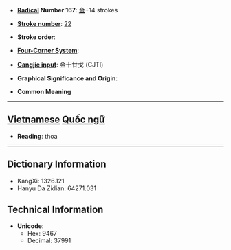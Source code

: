 * '''[[Wiktionary:Chinese radical index| Radical]] Number 167''': [[Wiktionary:Chinese radical index 金|金]]+14 strokes

* '''[[Wiktionary:Chinese total strokes index|Stroke number]]''': [[Wiktionary:Chinese total strokes index 22|22]]

* '''Stroke order''': 

* '''[[Wiktionary:Chinese four corner index|Four-Corner System]]''': 

* '''[[Wiktionary:Chinese Cangjie index|Cangjie input]]''': 金十廿戈 (CJTI)

* '''Graphical Significance and Origin''': 

* '''Common Meaning'''


----

== [[Vietnamese]] [[Quốc ngữ]] ==

* '''Reading''': thoa

----

== Dictionary Information ==

* KangXi: 1326.121
* Hanyu Da Zidian: 64271.031

== Technical Information ==

* '''Unicode''':
** Hex: 9467
** Decimal: 37991